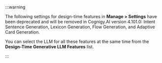 

:::warning

  The following settings for design-time features in **Manage > Settings** have been deprecated and will be removed in Cognigy.AI version 4.101.0: Intent Sentence Generation, Lexicon Generation, Flow Generation, and Adaptive Card Generation.

  You can select the LLM for all these features at the same time from the **Design-Time Generative LLM Features** list.

:::

